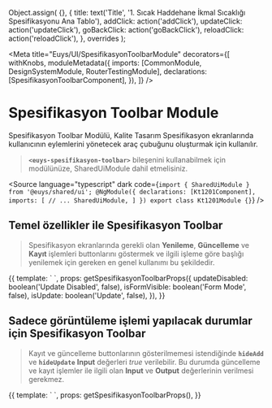 
  Object.assign(
    {},
    {
      title: text('Title', '1. Sıcak Haddehane İkmal Sıcaklığı Spesifikasyonu Ana Tablo'),
      addClick: action('addClick'),
      updateClick: action('updateClick'),
      goBackClick: action('goBackClick'),
      reloadClick: action('reloadClick'),
    },
    overrides
  );

<Meta
  title="Euys/UI/SpesifikasyonToolbarModule"
  decorators={[
    withKnobs,
    moduleMetadata({
      imports: [CommonModule, DesignSystemModule, RouterTestingModule],
      declarations: [SpesifikasyonToolbarComponent],
    }),
  ]}
/>

# Spesifikasyon Toolbar Module


Spesifikasyon Toolbar Modülü, Kalite Tasarım Spesifikasyon ekranlarında kullanıcının eylemlerini yönetecek araç çubuğunu oluşturmak için kullanılır.

> **`<euys-spesifikasyon-toolbar>`** bileşenini kullanabilmek için modülünüze, SharedUiModule dahil etmelisiniz.

<Source language="typescript" dark code={`import { SharedUiModule } from '@euys/shared/ui';
@NgModule({
  declarations: [Kt1201Component],
  imports: [
    // ...
    SharedUiModule,
  ]
})
export class Kt1201Module {}`} />

## Temel özellikler ile Spesifikasyon Toolbar

> Spesifikasyon ekranlarında gerekli olan **Yenileme**, **Güncelleme** ve **Kayıt** işlemleri buttonlarını göstermek ve ilgili işleme göre başlığı yenilemek için gereken en genel kullanımı bu şekildedir.

<Canvas>
  <Story name="Temel">
    {{
      template: `
        <euys-spesifikasyon-toolbar
            [title]="title"
            [updateDisabled]="updateDisabled"
            [isFormVisible]="isFormVisible"
            [isUpdate]="isUpdate"
            (addClick)="addClick()"
            (updateClick)="updateClick()"
            (goBackClick)="goBackClick()"
            (reloadClick)="reloadClick()"
        >
        </euys-spesifikasyon-toolbar>
      `,
      props: getSpesifikasyonToolbarProps({
        updateDisabled: boolean('Update Disabled', false),
        isFormVisible: boolean('Form Mode', false),
        isUpdate: boolean('Update', false),
      }),
    }}
  </Story>
</Canvas>

## Sadece görüntüleme işlemi yapılacak durumlar için Spesifikasyon Toolbar

> Kayıt ve güncelleme buttonlarının gösterilmemesi istendiğinde **`hideAdd`** ve **`hideUpdate`** **Input** değerleri _true_ verilebilir.
> Bu durumda güncelleme ve kayıt işlemler ile ilgili olan **Input** ve **Output** değerlerinin verilmesi gerekmez.

<Canvas>
  <Story name="Sadece Görüntüleme">
    {{
      template: `
        <euys-spesifikasyon-toolbar
            [title]="title"
            [hideAdd]="true"
            [hideUpdate]="true"
            (reloadClick)="reloadClick()"
        >
        </euys-spesifikasyon-toolbar>
      `,
      props: getSpesifikasyonToolbarProps(),
    }}
  </Story>
</Canvas>
